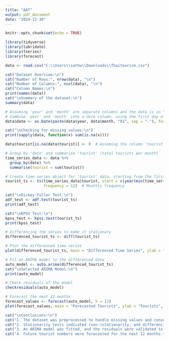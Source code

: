 ---
title: "AAT"
output: pdf_document
date: "2024-12-30"
---

```{r setup, include=FALSE}
knitr::opts_chunk$set(echo = TRUE)
```

```{r}
library(tidyverse)
library(lubridate)
library(tseries)
library(forecast)

data <- read.csv("C:\\Users\\sathw\\Downloads\\Thaitourism.csv")

cat("Dataset Overview:\n")
cat("Number of Rows:", nrow(data), "\n")
cat("Number of Columns:", ncol(data), "\n")
cat("Column Names:\n")
print(names(data))
cat("\nSummary of the dataset:\n")
summary(data)

# Assuming 'year' and 'month' are separate columns and the data is in "yyyy" and "mm" format
# Combine 'year' and 'month' into a date column, using the first day of the month
data$date <- as.Date(paste(data$year, data$month, "01", sep = "-"), format = "%Y-%m-%d")

cat("\nChecking for missing values:\n")
print(sapply(data, function(x) sum(is.na(x))))

data$tourist[is.na(data$tourist)] <- 0  # Assuming the column 'tourist' needs to be filled

# Group by 'date' and summarize 'tourist' (total tourists per month)
time_series_data <- data %>%
  group_by(date) %>%
  summarise(tourist = sum(tourist))

# Create time series object for 'tourist' data, starting from the first available date
tourist_ts <- ts(time_series_data$tourist, start = c(year(min(time_series_data$date)), month(min(time_series_data$date))),
                 frequency = 12)  # Monthly frequency

cat("\nDickey-Fuller Test:\n")
adf_test <- adf.test(tourist_ts)
print(adf_test)

cat("\nKPSS Test:\n")
kpss_test <- kpss.test(tourist_ts)
print(kpss_test)

# Differencing the series to make it stationary
differenced_tourist_ts <- diff(tourist_ts)

# Plot the differenced time series
plot(differenced_tourist_ts, main = "Differenced Time Series", ylab = "Differenced Tourists", xlab = "Time")

# Fit an ARIMA model to the differenced data
auto_model <- auto.arima(differenced_tourist_ts)
cat("\nSelected ARIMA Model:\n")
print(auto_model)

# Check residuals of the model
checkresiduals(auto_model)

# Forecast the next 12 months
forecast_values <- forecast(auto_model, h = 12)
plot(forecast_values, main = "Forecasted Tourists", ylab = "Tourists", xlab = "Time")

cat("\nConclusions:\n")
cat("1. The dataset was preprocessed to handle missing values and converted into a time series object.\n")
cat("2. Stationarity tests indicated (non-)stationarity, and differencing was applied to make the series stationary.\n")
cat("3. An ARIMA model was fitted, and the residuals were validated to behave like white noise.\n")
cat("4. Future tourist numbers were forecasted for the next 12 months.\n")


```

